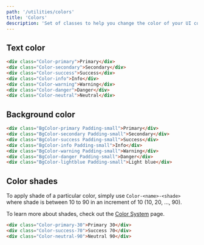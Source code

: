 ```yaml
---
path: '/utilities/colors'
title: 'Colors'
description: 'Set of classes to help you change the color of your UI components.'
---
```


## Text color

```html preview=true
<div class="Color-primary">Primary</div>
<div class="Color-secondary">Secondary</div>
<div class="Color-success">Success</div>
<div class="Color-info">Info</div>
<div class="Color-warning">Warning</div>
<div class="Color-danger">Danger</div>
<div class="Color-neutral">Neutral</div>
```

## Background color

```html preview=true
<div class="BgColor-primary Padding-small">Primary</div>
<div class="BgColor-secondary Padding-small">Secondary</div>
<div class="BgColor-success Padding-small">Success</div>
<div class="BgColor-info Padding-small">Info</div>
<div class="BgColor-warning Padding-small">Warning</div>
<div class="BgColor-danger Padding-small">Danger</div>
<div class="BgColor-lightblue Padding-small">Light blue</div>
```

## Color shades

To apply shade of a particular color, simply use `Color-<name>-<shade>` where shade is between 10 to
90 in an increment of 10 (10, 20, ..., 90).

To learn more about shades, check out the [Color System](/foundations/color-system) page.

```html preview=true
<div class="Color-primary-30">Primary 30</div>
<div class="Color-success-70">Success 70</div>
<div class="Color-neutral-90">Neutral 90</div>
```

